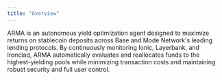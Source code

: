 ```yaml
---
title: "Overview"
---
```


ARMA is an autonomous yield optimization agent designed to maximize returns on stablecoin deposits across Base and Mode Network's leading lending protocols. By continuously monitoring Ionic, Layerbank, and Ironclad, ARMA automatically evaluates and reallocates funds to the highest-yielding pools while minimizing transaction costs and maintaining robust security and full user control.

